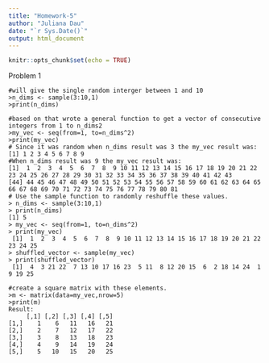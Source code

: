 ```yaml
---
title: "Homework-5"
author: "Juliana Dau"
date: "`r Sys.Date()`"
output: html_document
---
```


```r
knitr::opts_chunk$set(echo = TRUE)
```
Problem 1 
```
#will give the single random interger between 1 and 10 
>n_dims <- sample(3:10,1)
>print(n_dims)

#based on that wrote a general function to get a vector of consecutive integers from 1 to n_dims2
>my_vec <- seq(from=1, to=n_dims^2)
>print(my_vec)
# Since it was random when n_dims result was 3 the my_vec result was:
[1] 1 2 3 4 5 6 7 8 9
#When n_dims result was 9 the my_vec result was:
[1]  1  2  3  4  5  6  7  8  9 10 11 12 13 14 15 16 17 18 19 20 21 22 23 24 25 26 27 28 29 30 31 32 33 34 35 36 37 38 39 40 41 42 43
[44] 44 45 46 47 48 49 50 51 52 53 54 55 56 57 58 59 60 61 62 63 64 65 66 67 68 69 70 71 72 73 74 75 76 77 78 79 80 81
# Use the sample function to randomly reshuffle these values.
> n_dims <- sample(3:10,1)
> print(n_dims)
[1] 5
> my_vec <- seq(from=1, to=n_dims^2)
> print(my_vec)
 [1]  1  2  3  4  5  6  7  8  9 10 11 12 13 14 15 16 17 18 19 20 21 22 23 24 25
> shuffled_vector <- sample(my_vec) 
> print(shuffled_vector) 
 [1]  4  3 21 22  7 13 10 17 16 23  5 11  8 12 20 15  6  2 18 14 24  1  9 19 25
 
#create a square matrix with these elements.
>m <- matrix(data=my_vec,nrow=5)
>print(m)
Result:
     [,1] [,2] [,3] [,4] [,5]
[1,]    1    6   11   16   21
[2,]    2    7   12   17   22
[3,]    3    8   13   18   23
[4,]    4    9   14   19   24
[5,]    5   10   15   20   25


```